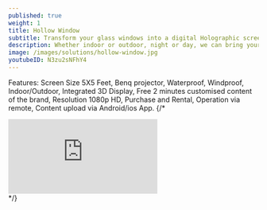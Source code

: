 ---
published: true
weight: 1
title: Hollow Window
subtitle: Transform your glass windows into a digital Holographic screen, 5X5 FT Price Starting @Rs 179999
description: Whether indoor or outdoor, night or day, we can bring your digital marketing campaign to life in technologically revolutionary ways. By transforming any existing window or glass partition into a digital display screen, we enable new methods of branding engagement ideal for dynamic advertising and promotional messaging, event promotions, corporate branding and sales presentations. Your extra-bright, ultra-legible digital display will attract and maintain everyone’s attention. - High Definition Image - High reliability - Animation with Sound
image: /images/solutions/hollow-window.jpg
youtubeID: N3zu2sNFhY4
---

Features: Screen Size 5X5 Feet, Benq projector, Waterproof, Windproof, Indoor/Outdoor, Integrated 3D Display, Free 2 minutes customised content of the brand, Resolution 1080p HD, Purchase and Rental, Operation via remote, Content upload via Android/ios App.
{/* 
<div class="ratio ratio-16x9">
<iframe src="https://www.youtube.com/embed/XaY-4Lt5FXQ" title="YouTube video player" frameborder="0" allow="accelerometer; autoplay; clipboard-write; encrypted-media; gyroscope; picture-in-picture" allowfullscreen></iframe>
</div> */}